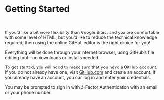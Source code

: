 # Getting Started {.sec-online}

<br>

If you'd like a bit more flexibility than Google Sites, and you are comfortable with some level of HTML, but you'd like to reduce the technical knowledge required, then using the online GitHub editor is the right choice for you!

Everything will be done through your internet browser, using GitHub's file editing tool—no downloads or installs needed.

To get started, you will need to make sure that you have a GitHub account. If you do not already have one, visit [GitHub.com](https://github.com/) and create an account. If you already have an account, you can log in and enter your credentials.

You may be prompted to sign in with 2-Factor Authentication with an email or your phone number.

